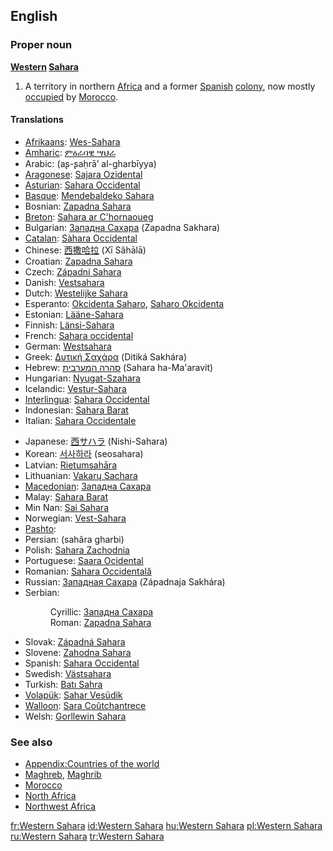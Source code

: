 {{wikipedia}}
==English==

===Proper noun===
'''[[western|Western]] [[Sahara]]'''

# A territory in northern [[Africa]] and a former [[Spain|Spanish]] [[colony]], now mostly [[occupation|occupied]] by [[Morocco]].

====Translations====
{{top}}
* [[Afrikaans]]: [[Wes-Sahara]]
* [[Amharic]]: [[ምዕራባዊ ሣህራ]]
* Arabic: {{ARchar|[[الصحراء الغربية]]}} (aʂ-ʂaḥrā’ al-gharbīyya) {{f}}
* [[Aragonese]]: [[Sajara Ozidental]] {{m}}
* [[Asturian]]: [[Sahara Occidental]] {{m}}
* [[Basque]]: [[Mendebaldeko Sahara]]
* Bosnian: [[Zapadna Sahara#Bosnian|Zapadna Sahara]] {{f}}
* [[Breton]]: [[Sahara ar C'hornaoueg]]
* Bulgarian: [[Западна Сахара#Bulgarian|Западна Сахара]] (Zapadna Sakhara) {{f}}
* [[Catalan]]: [[Sàhara Occidental]] {{m}}
* Chinese: [[西撒哈拉]] (Xī Sǎhālā)
* Croatian: [[Zapadna Sahara]] {{f}}
* Czech: [[Západní Sahara]] {{f}}
* Danish: [[Vestsahara]]
* Dutch: [[Westelijke Sahara]]
* Esperanto: [[Okcidenta Saharo]], [[Saharo Okcidenta]]
* Estonian: [[Lääne-Sahara]]
* Finnish: [[Länsi-Sahara]]
* French: [[Sahara occidental]] {{m}}
* German: [[Westsahara]] {{f}}
* Greek: [[Δυτική Σαχάρα]] (Ditiká Sakhára) {{f}}
* Hebrew: [[סהרה המערבית]] (Sahara ha-Ma'aravit) {{f}}
* Hungarian: [[Nyugat-Szahara]]
* Icelandic: [[Vestur-Sahara]]
* [[Interlingua]]: [[Sahara Occidental]]
* Indonesian: [[Sahara Barat]]
* Italian: [[Sahara Occidentale]] {{m}}
{{mid}}
* Japanese: [[西サハラ]] (Nishi-Sahara)
* Korean: [[서사하라]] (seosahara)
* Latvian: [[Rietumsahāra]]
* Lithuanian: [[Vakarų Sachara]]
* [[Macedonian]]: [[Западна Сахара]] {{f}}
* Malay: [[Sahara Barat]]
* Min Nan: [[Sai Sahara]]
* Norwegian: [[Vest-Sahara]]
* [[Pashto]]: {{PSchar|[[لوېديځه صحارا]]}}
* Persian: {{FAchar|[[صحرای غربی]]}} (sahâra gharbi)
* Polish: [[Sahara Zachodnia]] {{f}}
* Portuguese: [[Saara Ocidental]] {{m}}
* Romanian: [[Sahara Occidentală]] {{f}}
* Russian: [[Западная Сахара]] (Západnaja Sakhára) {{f}}
* Serbian:
*: Cyrillic: [[Западна Сахара#Serbian|Западна Сахара]] {{f}}
*: Roman: [[Zapadna Sahara#Serbian|Zapadna Sahara]] {{f}}
* Slovak: [[Západná Sahara]] {{f}}
* Slovene: [[Zahodna Sahara]] {{f}}
* Spanish: [[Sahara Occidental]] {{m}}
* Swedish: [[Västsahara]]
* Turkish: [[Batı Sahra]]
* [[Volapük]]: [[Sahar Vesüdik]]
* [[Walloon]]: [[Sara Coûtchantrece]]
* Welsh: [[Gorllewin Sahara]]
{{bottom}}

===See also===
* [[Appendix:Countries of the world]]
* [[Maghreb]], [[Maghrib]]
* [[Morocco]]
* [[North Africa]]
* [[Northwest Africa]]

[[fr:Western Sahara]]
[[id:Western Sahara]]
[[hu:Western Sahara]]
[[pl:Western Sahara]]
[[ru:Western Sahara]]
[[tr:Western Sahara]]